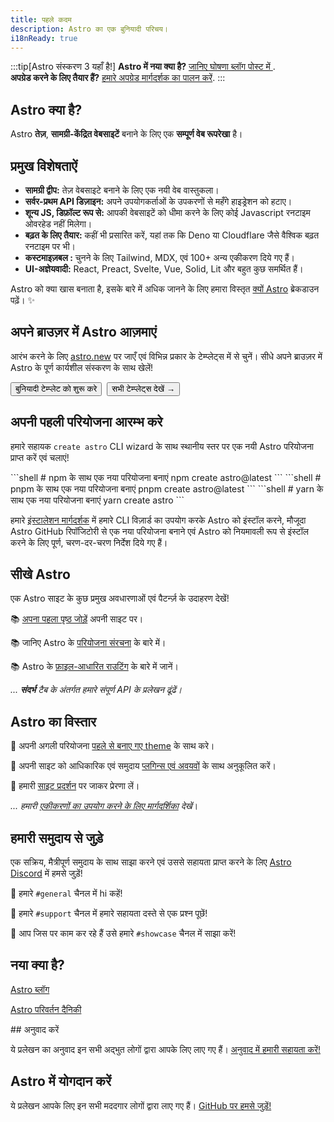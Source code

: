 ```yaml
---
title: पहले कदम
description: Astro का एक बुनियादी परिचय।
i18nReady: true
---
```


:::tip[Astro संस्करण 3 यहाँ है!]
**Astro में नया क्या है?** [जानिए घोषणा ब्लॉग पोस्ट में ](https://astro.build/blog/astro-3/).  
**अपग्रेड करने के लिए तैयार हैं?** [हमारे अपग्रेड मार्गदर्शक का पालन करें](/hi/guides/upgrade-to/v3/).
:::

<h2>Astro क्या है?</h2>

Astro **तेज़**, **सामग्री-केंद्रित वेबसाइटें** बनाने के लिए एक **सम्पूर्ण वेब रूपरेखा** है।

## प्रमुख विशेषताऐं

- **सामग्री द्वीप:** तेज़ वेबसाइटे बनाने के लिए एक नयी वेब वास्तुकला।
- **सर्वर-प्रथम API डिज़ाइन:** अपने उपयोगकर्ताओं के उपकरणों से महँगे हाइड्रेशन को हटाए।
- **शून्य JS, डिफ़ॉल्ट रूप से:** आपकी वेबसाइटें को धीमा करने के लिए कोई Javascript रनटाइम ओवरहेड नहीं मिलेगा।
- **बढ़त के लिए तैयार:** कहीं भी प्रसारित करें, यहां तक कि Deno या Cloudflare जैसे वैश्विक बढ़त रनटाइम पर भी।
- **कस्टमाइज़बल :** चुनने के लिए Tailwind, MDX, एवं 100+ अन्य एकीकरण दिये गए हैं।
- **UI-अज्ञेयवादी:** React, Preact, Svelte, Vue, Solid, Lit और बहुत कुछ समर्थित हैं।

Astro को क्या खास बनाता है, इसके बारे में अधिक जानने के लिए हमारा विस्तृत [क्यों Astro](/hi/concepts/why-astro/) ब्रेकडाउन पढ़ें। ✨


## अपने ब्राउज़र में Astro आज़माएं

आरंभ करने के लिए [astro.new](https://astro.new/) पर जाएँ एवं विभिन्न प्रकार के टेम्प्लेट्स में से चुनें। सीधे अपने ब्राउज़र में Astro के पूर्ण कार्यशील संस्करण के साथ खेलें!

<div style="display: flex; flex-wrap: wrap; gap: 0.5rem;">
  <Button href="https://astro.new/basics?on=stackblitz"> बुनियादी टेम्प्लेट को शुरू करे</Button>
  <Button variant="outline" href="https://astro.new/">सभी टेम्प्लेट्स देखें →</Button>
</div>

## अपनी पहली परियोजना आरम्भ करे

हमारे सहायक `create astro` CLI wizard के साथ स्थानीय स्तर पर एक नयी Astro परियोजना प्राप्त करें एवं चलाएं!

<PackageManagerTabs>
  <Fragment slot="npm">
  ```shell
  # npm के साथ एक नया परियोजना बनाएं
  npm create astro@latest
  ```
  </Fragment>
  <Fragment slot="pnpm">
  ```shell
  # pnpm के साथ एक नया परियोजना बनाएं
  pnpm create astro@latest
  ```
  </Fragment>
  <Fragment slot="yarn">
  ```shell
  # yarn के साथ एक नया परियोजना बनाएं
  yarn create astro
  ```
  </Fragment>
</PackageManagerTabs>

हमारे [इंस्टालेशन मार्गदर्शक](/hi/install/auto/) में हमारे CLI विज़ार्ड का उपयोग करके Astro को इंस्टॉल करने, मौजूदा Astro GitHub रिपॉजिटोरी से एक नया परियोजना बनाने एवं Astro को नियमावली रूप से इंस्टॉल करने के लिए पूर्ण, चरण-दर-चरण निर्देश दिये गए हैं।


## सीखे Astro

एक Astro साइट के कुछ प्रमुख अवधारणाओं एवं पैटर्न्ज़ के उदाहरण देखें!

📚 [अपना पहला पृष्ठ जोड़ें](/hi/core-concepts/astro-pages/) अपनी साइट पर।

📚 जानिए Astro के [परियोजना संरचना](/hi/core-concepts/project-structure/) के बारे में।

📚 Astro के [फ़ाइल-आधारित राउटिंग](/hi/core-concepts/routing/) के बारे में जानें।

*... **संदर्भ** टैब के अंतर्गत हमारे संपूर्ण API के प्रलेखन ढूंढें।*


## Astro का विस्तार 

🧰 अपनी अगली परियोजना [पहले से बनाए गए theme](https://astro.build/themes/) के साथ करे।

🧰 अपनी साइट को आधिकारिक एवं समुदाय [प्लगिन्स एवं अवयवों](https://astro.build/integrations/) के साथ अनुकूलित करें।

🧰 हमारी [साइट प्रदर्शन](https://astro.build/showcase/) पर जाकर प्रेरणा लें।

*... हमारी [एकीकरणों का उपयोग करने के लिए मार्गदर्शिका](/hi/guides/integrations-guide/) देखें*।



## हमारी समुदाय से जुड़े

एक सक्रिय, मैत्रीपूर्ण समुदाय के साथ साझा करने एवं उससे सहायता प्राप्त करने के लिए [Astro Discord](https://astro.build/chat) में हमसे जुड़ें!

💬 हमारे `#general` चैनल में hi कहें!

💬 हमारे `#support` चैनल में हमारे सहायता दस्ते से एक प्रश्न पूछें!

💬 आप जिस पर काम कर रहे हैं उसे हमारे `#showcase` चैनल में साझा करें!


## नया क्या है?

[Astro ब्लॉग](https://astro.build/blog/)

[Astro परिवर्तन दैनिकी](https://github.com/withastro/astro/blob/main/packages/astro/CHANGELOG.md)


<TranslatorList githubRepo="withastro/docs">
## अनुवाद करें

ये प्रलेखन का अनुवाद इन सभी अद्भुत लोगों द्वारा आपके लिए लाए गए हैं। [अनुवाद में हमारी सहायता करें!](https://github.com/withastro/docs/blob/main/contributor-guides/translating-astro-docs.md)
</TranslatorList>

## Astro में योगदान करें

ये प्रलेखन आपके लिए इन सभी मददगार लोगों द्वारा लाए गए हैं। [GitHub पर हमसे जुड़ें!](https://github.com/withastro/docs)

<ContributorList githubRepo="withastro/docs" />
